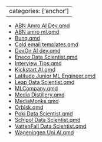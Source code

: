 
---
categories: ['anchor']
---

- [ABN Amro AI Dev.qmd](ABN%20Amro%20AI%20Dev.qmd)
- [ABN amro ml.qmd](ABN%20amro%20ml.qmd)
- [Bunq.qmd](Bunq.qmd)
- [Cold email templates.qmd](Cold%20email%20templates.qmd)
- [DevOn AI dev.qmd](DevOn%20AI%20dev.qmd)
- [Eneco Data Scientist.qmd](Eneco%20Data%20Scientist.qmd)
- [Interview Tips.qmd](Interview%20Tips.qmd)
- [Kickstart AI.qmd](Kickstart%20AI.qmd)
- [Latitude Junior ML Engineer.qmd](Latitude%20Junior%20ML%20Engineer.qmd)
- [Leap Data Scientist.qmd](Leap%20Data%20Scientist.qmd)
- [MLCompany.qmd](MLCompany.qmd)
- [Media Distillery.qmd](Media%20Distillery.qmd)
- [MediaMonks.qmd](MediaMonks.qmd)
- [Orbisk.qmd](Orbisk.qmd)
- [Poki Data Scientist.qmd](Poki%20Data%20Scientist.qmd)
- [Schipol Data Scientist.qmd](Schipol%20Data%20Scientist.qmd)
- [VattenFall Data Scientist.qmd](VattenFall%20Data%20Scientist.qmd)
- [Wageningen Uni AI.qmd](Wageningen%20Uni%20AI.qmd)

